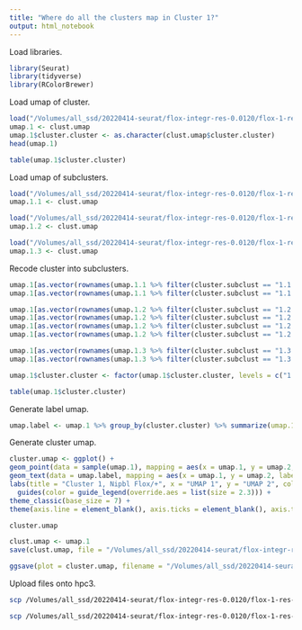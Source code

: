 ```yaml
---
title: "Where do all the clusters map in Cluster 1?"
output: html_notebook
---
```


Load libraries.
```r
library(Seurat)
library(tidyverse)
library(RColorBrewer)
```

Load umap of cluster.
```r
load("/Volumes/all_ssd/20220414-seurat/flox-integr-res-0.0120/flox-1-res-0.074/umap-by-cluster-flox-1-res-0.074.Robj")
umap.1 <- clust.umap
umap.1$cluster.cluster <- as.character(clust.umap$cluster.cluster)
head(umap.1)

table(umap.1$cluster.cluster)
```

Load umap of subclusters.
```r
load("/Volumes/all_ssd/20220414-seurat/flox-integr-res-0.0120/flox-1-res-0.074/flox-1.1-res-0.052/umap-by-cluster-flox-1.1-res-0.052.Robj")
umap.1.1 <- clust.umap

load("/Volumes/all_ssd/20220414-seurat/flox-integr-res-0.0120/flox-1-res-0.074/flox-1.2-res-0.104/umap-by-cluster-flox-1.2-res-0.104.Robj")
umap.1.2 <- clust.umap

load("/Volumes/all_ssd/20220414-seurat/flox-integr-res-0.0120/flox-1-res-0.074/flox-1.3-res-0.056/umap-by-cluster-flox-1.3-res-0.056.Robj")
umap.1.3 <- clust.umap
```

Recode cluster into subclusters.
```r
umap.1[as.vector(rownames(umap.1.1 %>% filter(cluster.subclust == "1.1.1"))), "cluster.cluster"] <- "1.1.1"
umap.1[as.vector(rownames(umap.1.1 %>% filter(cluster.subclust == "1.1.2"))), "cluster.cluster"] <- "1.1.2"

umap.1[as.vector(rownames(umap.1.2 %>% filter(cluster.subclust == "1.2.1"))), "cluster.cluster"] <- "1.2.1"
umap.1[as.vector(rownames(umap.1.2 %>% filter(cluster.subclust == "1.2.2"))), "cluster.cluster"] <- "1.2.2"
umap.1[as.vector(rownames(umap.1.2 %>% filter(cluster.subclust == "1.2.3"))), "cluster.cluster"] <- "1.2.3"
umap.1[as.vector(rownames(umap.1.2 %>% filter(cluster.subclust == "1.2.4"))), "cluster.cluster"] <- "1.2.4"

umap.1[as.vector(rownames(umap.1.3 %>% filter(cluster.subclust == "1.3.1"))), "cluster.cluster"] <- "1.3.1"
umap.1[as.vector(rownames(umap.1.3 %>% filter(cluster.subclust == "1.3.2"))), "cluster.cluster"] <- "1.3.2"

umap.1$cluster.cluster <- factor(umap.1$cluster.cluster, levels = c("1.1.1", "1.1.2", "1.2.1", "1.2.2", "1.2.3", "1.2.4", "1.3.1", "1.3.2", "1.4", "1.5"))

table(umap.1$cluster.cluster)
```

Generate label umap.
```r
umap.label <- umap.1 %>% group_by(cluster.cluster) %>% summarize(umap.1 = median(umap.1), umap.2 = median(umap.2))
```

Generate cluster umap.
```r
cluster.umap <- ggplot() +
geom_point(data = sample(umap.1), mapping = aes(x = umap.1, y = umap.2, color = cluster.cluster), shape = 20, stroke = 0, size = 0.5) +
geom_text(data = umap.label, mapping = aes(x = umap.1, y = umap.2, label = cluster.cluster), size = 2.3) +
labs(title = "Cluster 1, Nipbl Flox/+", x = "UMAP 1", y = "UMAP 2", color = "Cluster") +
  guides(color = guide_legend(override.aes = list(size = 2.3))) +
theme_classic(base_size = 7) +
theme(axis.line = element_blank(), axis.ticks = element_blank(), axis.text = element_blank(), plot.title = element_text(hjust = 0.5, size = 7), legend.key.size = unit(7, "pt"))

cluster.umap
```

```r
clust.umap <- umap.1
save(clust.umap, file = "/Volumes/all_ssd/20220414-seurat/flox-integr-res-0.0120/flox-1-res-0.074/umap-by-cluster-flox-1-res-0.074-10.Robj")
```

```r
ggsave(plot = cluster.umap, filename = "/Volumes/all_ssd/20220414-seurat/flox-integr-res-0.0120/flox-1-res-0.074/umap-by-cluster-flox-1-res-0.074-10.png", device = "png", width = 3.5, height = 2.25, units = "in")
```

Upload files onto hpc3.
```bash
scp /Volumes/all_ssd/20220414-seurat/flox-integr-res-0.0120/flox-1-res-0.074/umap-by-cluster-flox-1-res-0.074-10.png schea2@hpc3.rcic.uci.edu:/share/crsp/lab/alcalof/schea2/20220414-seurat/flox-integr-res-0.0120/flox-1-res-0.074

scp /Volumes/all_ssd/20220414-seurat/flox-integr-res-0.0120/flox-1-res-0.074/umap-by-cluster-flox-1-res-0.074-10.Robj schea2@hpc3.rcic.uci.edu:/share/crsp/lab/alcalof/schea2/20220414-seurat/flox-integr-res-0.0120/flox-1-res-0.074
```
